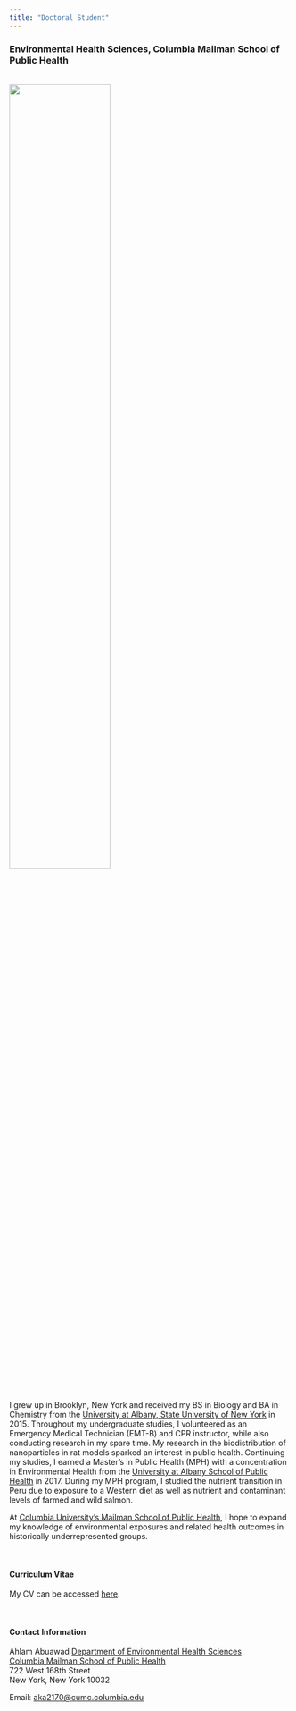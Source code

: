 ```yaml
---
title: "Doctoral Student"
---
```


### Environmental Health Sciences, Columbia Mailman School of Public Health

<br><img src = "Images/profile.png" style = "width:60%"><br>

I grew up in Brooklyn, New York and received my BS in Biology and BA in Chemistry from the [University at Albany, State University of New York](http://www.albany.edu/) in 2015. Throughout my undergraduate studies, I volunteered as an Emergency Medical Technician (EMT-B) and CPR instructor, while also conducting research in my spare time. 
My research in the biodistribution of nanoparticles in rat models sparked an interest in public health. Continuing my studies, I earned a Master’s in Public Health (MPH) with a concentration in Environmental Health from the [University at Albany School of Public Health](http://www.albany.edu/sph/) in 2017. During my MPH program, I studied the nutrient transition in Peru due to exposure to a Western diet as well as nutrient and contaminant levels of farmed and wild salmon. 

At [Columbia University's Mailman School of Public Health](https://www.mailman.columbia.edu/), I hope to expand my knowledge of environmental exposures and related health outcomes in historically underrepresented groups.

<br>

#### Curriculum Vitae

My CV can be accessed [here](Downloads/AKA_CV.pdf).

<br>

#### Contact Information

Ahlam Abuawad
[Department of Environmental Health Sciences](https://www.mailman.columbia.edu/become-student/departments/environmental-health-sciences-ehs)  
[Columbia Mailman School of Public Health](http://www.mailman.columbia.edu/)  
722 West 168th Street  
New York, New York 10032  

Email: [aka2170@cumc.columbia.edu](mailto:aka2170@cumc.columbia.edu)  

